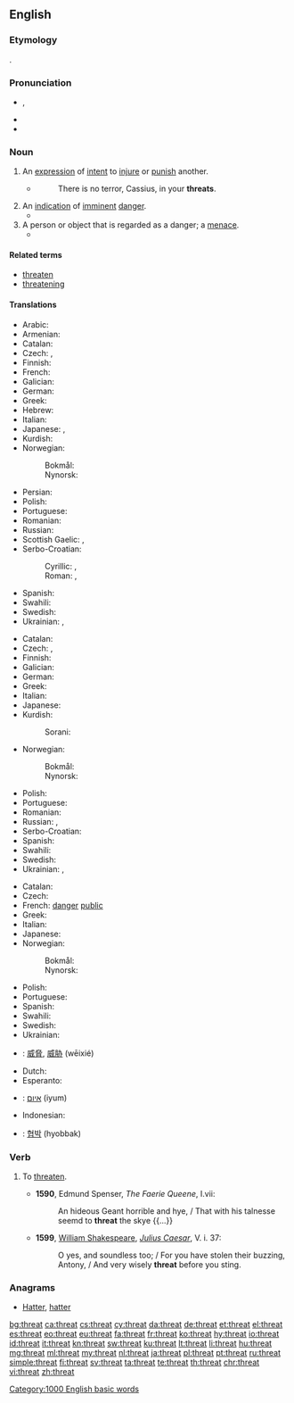 ==English==

===Etymology===
{{etyl|ang|en}} {{m|ang|þrēat||crowd, army}}.

===Pronunciation===
* {{a|UK|US}} {{enPR|thrĕt}}, {{IPA|/θɹɛt/|lang=en}}
* {{audio|en-us-threat.ogg|Audio (US)|lang=en}}
* {{rhymes|ɛt|lang=en}}

===Noun===
{{en-noun}}

# An [[expression]] of [[intent]] to [[injure]] or [[punish]] another.
#* {{w|William Shakespeare}}
#*: There is no terror, Cassius, in your '''threats'''.
# An [[indication]] of [[imminent]] [[danger]].
#* {{quote-magazine|year=2013|month=May-June|author=[http://www.americanscientist.org/authors/detail/katrina-g-claw Katrina G. Claw]
|title=[http://www.americanscientist.org/issues/feature/2013/3/rapid-evolution-in-eggs-and-sperm Rapid Evolution in Eggs and Sperm]
|volume=101|issue=3|magazine={{w|American Scientist}}
|passage=Many genes with reproductive roles also have antibacterial and immune functions, which indicate that the '''threat''' of microbial attack on the sperm or egg may be a major influence on rapid evolution during reproduction.}}
# A person or object that is regarded as a danger; a [[menace]].
#* {{quote-news|year=2011|date=September 2|author=Phil McNulty|work=BBC
|title=[http://news.bbc.co.uk/sport2/hi/football/14770875.stm Bulgaria 0-3 England]
|passage=Rooney's United team-mate Chris Smalling was given his debut at right-back and was able to adjust to the international stage in relatively relaxed fashion as Bulgaria barely posed a '''threat''' of any consequence.}}

====Related terms====
* [[threaten]]
* [[threatening]]

====Translations====
{{trans-top|expression of intent to injure or punish another}}
* Arabic: {{t|ar|تهديد|tr=tahdid|m}}
* Armenian: {{t|hy|սպառնալիք|sc=Armn}}
* Catalan: {{t+|ca|amenaça|f}}
* Czech: {{t|cs|hrozba|f}}, {{t|cs|výhrůžka|f}}
* Finnish: {{t+|fi|uhkaus}}
* French: {{t+|fr|menace|f}}
* Galician: {{t|gl|ameaza}}
* German: {{t+|de|Drohung|f}}
* Greek: {{t+|el|απειλή|f|tr=apilí}}
* Hebrew: {{t+|he|איום|m|tr=iyum|sc=Hebr}}
* Italian: {{t+|it|minaccia|f}}
* Japanese: {{t|ja|脅迫|tr=kyōhaku}}, {{t|ja|脅かし|tr=odokashi}}
* Kurdish: {{t+|ku|tehdît}}
* Norwegian:
*: Bokmål: {{t+|nb|trussel|m}}
*: Nynorsk: {{t|nn|trussel|m}}
{{trans-mid}}
* Persian: {{t+|fa|تهدید}}
* Polish: {{t+|pl|groźba|f}}
* Portuguese: {{t+|pt|ameaça}}
* Romanian: {{t+|ro|amenințare|f}}
* Russian: {{t+|ru|угроза|f|tr=ugróza}}
* Scottish Gaelic: {{t|gd|bagairt|f}}, {{t|gd|bagradh|m}}
* Serbo-Croatian:
*: Cyrillic: {{t|sh|пријетња|sc=Cyrl}}, {{t|sh|претња|f|sc=Cyrl}}
*: Roman: {{t+|sh|prijetnja|f}}, {{t|sh|pretnja|f}}
* Spanish: {{t+|es|amenaza|f}}
* Swahili: {{t+|sw|tisho}}
* Swedish: {{t+|sv|hot|n}}
* Ukrainian: {{t|uk|погро́за|f|sc=Cyrl}}, {{t|uk|загро́за|f|sc=Cyrl}} {{qualifier|rare}}
{{trans-bottom}}

{{trans-top|indication of imminent danger}}
* Catalan: {{t+|ca|amenaça|f}}
* Czech: {{t|cs|hrozba|f}}, {{t|cs|ohrožení|n}}
* Finnish: {{t+|fi|uhka}}
* Galician: {{t|gl|ameaza|f}}
* German: {{t+|de|Bedrohung|f}}
* Greek: {{t+|el|απειλή|f|tr=apilí}}
* Italian: {{t+|it|minaccia|f}}
* Japanese: {{t|ja|脅威|tr=kyōi}}
* Kurdish:
*: Sorani: {{t+|ku|هه‌ڕه‌شه‌|sc=ku-Arab}}
* Norwegian:
*: Bokmål: {{t+|nb|trussel|m}}
*: Nynorsk: {{t|nn|trussel|m}}
{{trans-mid}}
* Polish: {{t+|pl|zagrożenie|n}}
* Portuguese: {{t+|pt|ameaça}}
* Romanian: {{t+|ro|amenințare|f}}
* Russian: {{t+|ru|угроза|f|tr=ugróza}}, {{t+|ru|опасность|f|tr=opásnost'}}
* Serbo-Croatian: {{t+|sh|prijetnja|f}}
* Spanish: {{t+|es|amenaza|f}}
* Swahili: {{t+|sw|tisho}}
* Swedish: {{t+|sv|hot|n}}
* Ukrainian: {{t|uk|загро́за|f|sc=Cyrl}}, {{t|uk|небезпе́ка|f|sc=Cyrl}}
{{trans-bottom}}

{{trans-top|person regarded as a danger}}
* Catalan: {{t+|ca|amenaça|f}}
* Czech: {{t|cs|hrozba}}
* French: [[danger]] [[public]] {{g|m}}
* Greek: {{t+|el|απειλή|f|tr=apilí}}
* Italian: {{t+|it|minaccia|f}}
* Japanese: {{t|ja|脅威|tr=kyōi}}
* Norwegian:
*: Bokmål: {{t+|nb|trussel|m}}
*: Nynorsk: {{t|nn|trussel|m}}
{{trans-mid}}
* Polish: {{t+|pl|zagrożenie|n}}
* Portuguese: {{t+|pt|ameaça}}
* Spanish: {{t+|es|amenaza|f}}
* Swahili: {{t+|sw|tisho}}
* Swedish: {{t+|sv|hot|n}}
* Ukrainian: {{t|uk|загро́за|f|sc=Cyrl}}
{{trans-bottom}}

{{checktrans-top}}
* {{ttbc|cmn}}: [[威脅]], [[威胁]] (wēixié)
* Dutch: {{t-check|nl|bedreiging|f}}
* Esperanto: {{t-check|eo|minaco}}
* {{ttbc|he}}: [[איום]] (iyum)
* Indonesian: {{t-check|id|ancam|alt=ancaman}}
* {{ttbc|ko}}: [[협박]] (hyobbak)
{{trans-bottom}}

===Verb===
{{en-verb}}

# {{context|archaic|lang=en}} To [[threaten]].
#* '''1590''', Edmund Spenser, ''The Faerie Queene'', I.vii:
#*: An hideous Geant horrible and hye, / That with his talnesse seemd to '''threat''' the skye {{...}}
#* '''1599''', [[w: William Shakespeare|William Shakespeare]], ''[[s: The Tragedy of Julius Caesar (unsourced edition)/Act V|Julius Caesar]]'', V. i. 37:
#*: O yes, and soundless too; / For you have stolen their buzzing, Antony, / And very wisely '''threat''' before you sting.

===Anagrams===
* [[Hatter#English|Hatter]], [[hatter#English|hatter]]

[[Category:1000 English basic words]]

[[bg:threat]]
[[ca:threat]]
[[cs:threat]]
[[cy:threat]]
[[da:threat]]
[[de:threat]]
[[et:threat]]
[[el:threat]]
[[es:threat]]
[[eo:threat]]
[[eu:threat]]
[[fa:threat]]
[[fr:threat]]
[[ko:threat]]
[[hy:threat]]
[[io:threat]]
[[id:threat]]
[[it:threat]]
[[kn:threat]]
[[sw:threat]]
[[ku:threat]]
[[lt:threat]]
[[li:threat]]
[[hu:threat]]
[[mg:threat]]
[[ml:threat]]
[[my:threat]]
[[nl:threat]]
[[ja:threat]]
[[pl:threat]]
[[pt:threat]]
[[ru:threat]]
[[simple:threat]]
[[fi:threat]]
[[sv:threat]]
[[ta:threat]]
[[te:threat]]
[[th:threat]]
[[chr:threat]]
[[vi:threat]]
[[zh:threat]]